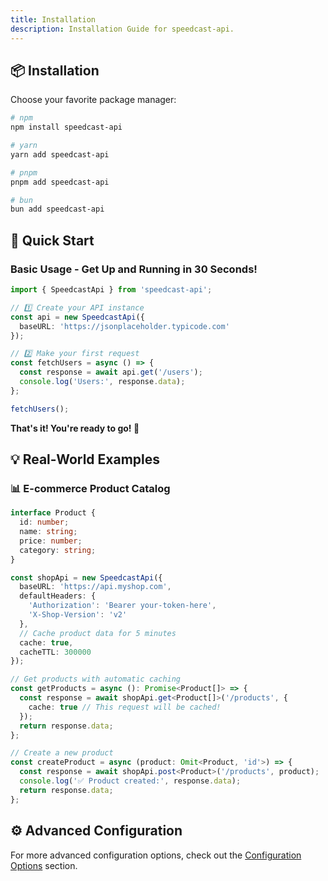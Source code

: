 ```yaml
---
title: Installation
description: Installation Guide for speedcast-api.
---
```


## 📦 Installation

Choose your favorite package manager:

```bash
# npm
npm install speedcast-api

# yarn
yarn add speedcast-api

# pnpm
pnpm add speedcast-api

# bun
bun add speedcast-api
```

## 🚀 Quick Start

### Basic Usage - Get Up and Running in 30 Seconds!

```typescript
import { SpeedcastApi } from 'speedcast-api';

// 1️⃣ Create your API instance
const api = new SpeedcastApi({
  baseURL: 'https://jsonplaceholder.typicode.com'
});

// 2️⃣ Make your first request
const fetchUsers = async () => {
  const response = await api.get('/users');
  console.log('Users:', response.data);
};

fetchUsers();
```

**That's it! You're ready to go! 🎉**

## 💡 Real-World Examples

### 📊 E-commerce Product Catalog

```typescript
interface Product {
  id: number;
  name: string;
  price: number;
  category: string;
}

const shopApi = new SpeedcastApi({
  baseURL: 'https://api.myshop.com',
  defaultHeaders: {
    'Authorization': 'Bearer your-token-here',
    'X-Shop-Version': 'v2'
  },
  // Cache product data for 5 minutes
  cache: true,
  cacheTTL: 300000
});

// Get products with automatic caching
const getProducts = async (): Promise<Product[]> => {
  const response = await shopApi.get<Product[]>('/products', {
    cache: true // This request will be cached!
  });
  return response.data;
};

// Create a new product
const createProduct = async (product: Omit<Product, 'id'>) => {
  const response = await shopApi.post<Product>('/products', product);
  console.log('✅ Product created:', response.data);
  return response.data;
};
```

## ⚙️ Advanced Configuration

For more advanced configuration options, check out the [Configuration Options](/docs/getting-started/options) section.
